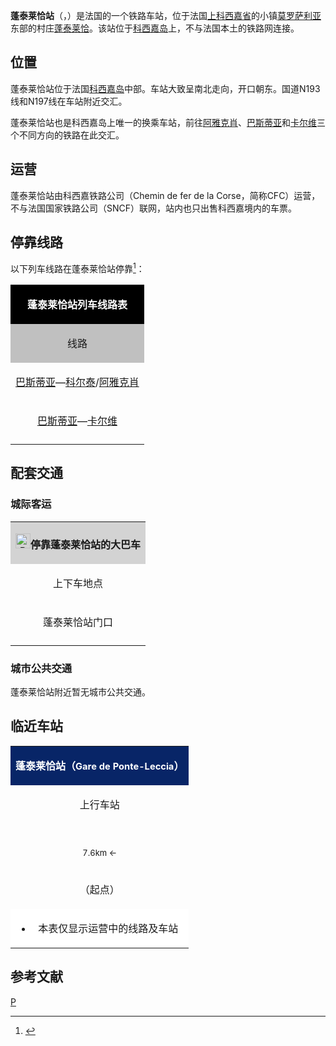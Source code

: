 {{Infobox station
| name = 蓬泰莱恰站<br>Gare de Ponte-Leccia
| image = Korsikabahn02.jpg
| ImageSize = 280px
| image_caption = 蓬泰莱恰站
| Place = {{FRA}}[[上科西嘉省|上科西嘉省]][[莫罗萨利亚|莫罗萨利亚]][[蓬泰莱恰|蓬泰莱恰]]
| latd = 42
| latm = 27
| lats = 55
| latNS = N
| longd = 9
| longm = 12
| longs = 14
| longEW = E
| address = 
| owned = {{link-fr|科西嘉铁路公司|Chemins de fer de la Corse}}
| coordinates_display = yes
| iso_region = FR
| line = * [[巴斯蒂亚－阿雅克肖铁路|巴斯蒂亚－阿雅克肖铁路]]
* {{link-fr|蓬泰莱恰－卡尔维铁路|Ligne de Ponte-Leccia à Calvi}}
| Style = 平面
| platform = 1侧式站台，1岛式站台
| tracks = 3
| opened = 1888年2月1日
| closed = 
| map_locator = 
}}

'''蓬泰莱恰站'''（{{lang-fr|Gare de Ponte-Leccia}}，{{IPA-fr|pɔ̃te lɛtʃja|}}）是法国的一个铁路车站，位于法国[[上科西嘉|上科西嘉省]]的小镇[[莫罗萨利亚|莫罗萨利亚]]东部的村庄[[蓬泰莱恰|蓬泰莱恰]]。该站位于[[科西嘉岛|科西嘉岛]]上，不与法国本土的铁路网连接。

==位置==

蓬泰莱恰站位于法国[[科西嘉岛|科西嘉岛]]中部。车站大致呈南北走向，开口朝东。国道N193线和N197线在车站附近交汇。

蓬泰莱恰站也是科西嘉岛上唯一的换乘车站，前往[[阿雅克肖|阿雅克肖]]、[[巴斯蒂亚|巴斯蒂亚]]和[[卡尔维|卡尔维]]三个不同方向的铁路在此交汇。

==运营==

蓬泰莱恰站由科西嘉铁路公司（Chemin de fer de la Corse，简称CFC）运营，不与法国国家铁路公司（SNCF）联网，站内也只出售科西嘉境内的车票。

== 停靠线路 ==

{{动态列表|最后更新时间：2016年4月10日。本章节内容仅供参考，不排除临时性的变更。欢迎修正和补充}}

以下列车线路在蓬泰莱恰站停靠<ref>{{Cite web|url=http://cf-corse.fr/DATA_CENTER/00013/medias/0031443001458814566.pdf|title=科西嘉铁路公司列车时刻表|accessdate=2016-04-10|author=CFC|date=|language=法语|publisher=CFC|archive-url=https://web.archive.org/web/20160531083231/http://cf-corse.fr/DATA_CENTER/00013/medias/0031443001458814566.pdf|archive-date=2016-05-31|dead-url=yes}}</ref>：

{| class="wikitable mw-collapsible" 
|colspan="5" style="background:#000000" align="center" | <font color=#FFFFFF>'''蓬泰莱恰站列车线路表'''</font>
|-
!style="background:#C0C0C0"| 线路
!style="background:#C0C0C0"|车种
!style="background:#C0C0C0"|上一站
!style="background:#C0C0C0"|下一站
!style="background:#C0C0C0"|大致运行频率{{noteTag|name=noteA}}
|-
|[[巴斯蒂亚站|巴斯蒂亚]]—[[科尔泰站|科尔泰]]/[[阿雅克肖站|阿雅克肖]]
| rowspan="2" align="center" |Grande Ligne
|{{link-fr|蓬泰诺武站|Gare de Ponte-Novu|蓬泰诺武}}
|{{link-fr|弗兰卡尔多站|Gare de Francardo|弗兰卡尔多}}
|每天3~6趟
|-
|[[巴斯蒂亚站|巴斯蒂亚]]—[[卡尔维站|卡尔维]]
|{{link-fr|蓬泰诺武站|Gare de Ponte-Novu|蓬泰诺武}}
|{{link-fr|彼得拉尔巴站|Gare de Pietralba|彼得拉尔巴}}
|每天1~2趟
|-
|colspan="5" style="background:#FFFFFF"|{{noteFoot|1=
{{noteTag|name=noteA|1=在本栏中，往返1次为"1趟"；除特别标明外，其数据仅工作日有效，周末及节假日列车数量可能会减少}}
}}
|}

==配套交通==
===城际客运===
{| class="wikitable mw-collapsible" 
|colspan="3" align="center" style="background:#D3D3D3" |[[File:BSicon_BUS.svg|24x24px]]'''停靠蓬泰莱恰站的大巴车'''
|-
!align="center" |上下车地点
!align="center" |运营单位
!align="center" |主要目的地{{noteTag|name=noteA}}
|-
| rowspan="2" align="center" |蓬泰莱恰站门口
|align="center" |科西嘉公共交通公司<br>Corsica Bus<ref>{{Cite web|url=http://www.corsicabus.org/busAjaccio/index.html|title=科西嘉公路交通查询|accessdate=2016-04-26|author=Corsica Bus|date=|language=法语|publisher=Corsica Bus|deadurl=yes|archiveurl=https://archive.is/20160426212403/http://www.corsicabus.org/busAjaccio/index.html|archivedate=2016-04-26}}</ref>
|[[阿雅克肖|阿雅克肖]]、[[卡尔维|卡尔维]]、[[巴斯蒂亚|巴斯蒂亚]]{{noteTag|name=noteC}}
|-
|align="center" |CFC
|（''当某条铁路线施工或罢工时，CFC可能会提供途径该线路沿途站点的大巴车''{{noteTag|name=noteB}}）
|-
|colspan="3" style="background:#FFFFFF"|{{noteFoot|1=
{{noteTag|name=noteA|1=本栏不包括可以联程中转前往的目的地}}
{{noteTag|name=noteB|1=其车票可与CFC的同线路车票通用}}
{{noteTag|name=noteC|1=部分城际客运线路仅周一至五开行}}
}}
|}

===城市公共交通===

蓬泰莱恰站附近暂无城市公共交通。

==临近车站==

{|class="wikitable mw-collapsible" style="margin: 0 auto; width:42em;"
|colspan="3" style="background:#082567" align="center"|<font color=#FFFFFF>'''蓬泰莱恰站（<span style="font-size:11pt;">Gare de Ponte-Leccia</span>）'''</font>
|-
!上行车站
!线路
!下行车站
|-
|align="center" |{{link-fr|蓬泰诺武站|Gare de Ponte-Novu}}<br><span style="font-size:small">7.6km ←</span>
|align="center" |'''[[巴斯蒂亚－阿雅克肖铁路|巴斯蒂亚－阿雅克肖铁路]]'''
|align="center" |{{link-fr|弗朗卡尔多站|Gare de Francardo}}<br><span style="font-size:small">→ 7.9km</span>
|-
|align="center" |（起点）
|align="center" |'''{{link-fr|蓬泰莱恰－卡尔维铁路|Ligne de Ponte-Leccia à Calvi}}'''
|align="center" |{{link-fr|皮耶特拉尔巴站|Gare de Pietralba}}<br><span style="font-size:small">→ 6km</span>
|-
|colspan="3" style="background:#FFFFFF"|
*本表仅显示运营中的线路及车站
|}

== 参考文献 ==
{{Reflist}}

{{法国主要火车站列表}}

[[Category:科西嘉鐵路車站|P]]